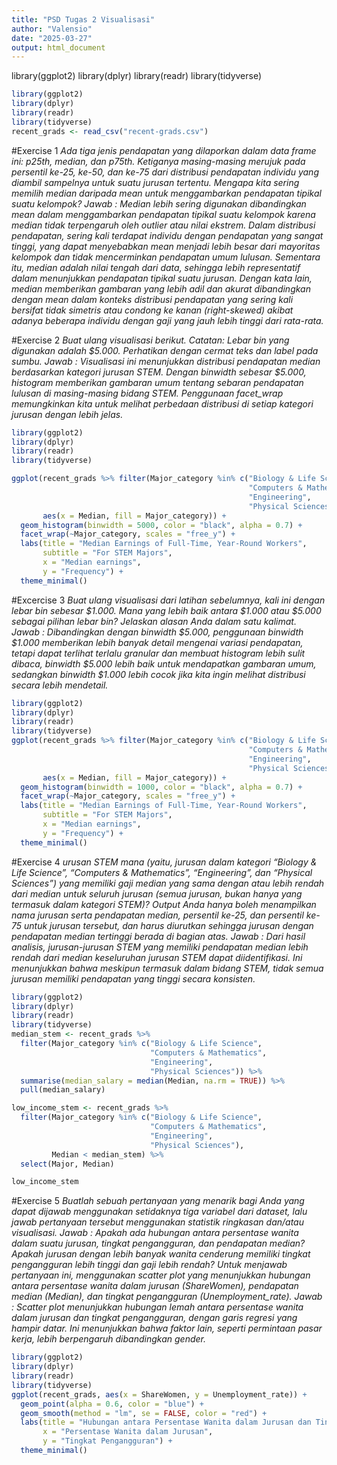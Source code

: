 ```yaml
---
title: "PSD Tugas 2 Visualisasi"
author: "Valensio"
date: "2025-03-27"
output: html_document
---
```

library(ggplot2) 
library(dplyr) 
library(readr)
library(tidyverse)

```r
library(ggplot2) 
library(dplyr) 
library(readr)
library(tidyverse)
recent_grads <- read_csv("recent-grads.csv")
```


#Exercise 1
*Ada tiga jenis pendapatan yang dilaporkan dalam data frame ini: p25th, median, dan p75th. Ketiganya masing-masing merujuk pada persentil ke-25, ke-50, dan ke-75 dari distribusi pendapatan individu yang diambil sampelnya untuk suatu jurusan tertentu. Mengapa kita sering memilih median daripada mean untuk menggambarkan pendapatan tipikal suatu kelompok?*
*Jawab : Median lebih sering digunakan dibandingkan mean dalam menggambarkan pendapatan tipikal suatu kelompok karena median tidak terpengaruh oleh outlier atau nilai ekstrem. Dalam distribusi pendapatan, sering kali terdapat individu dengan pendapatan yang sangat tinggi, yang dapat menyebabkan mean menjadi lebih besar dari mayoritas kelompok dan tidak mencerminkan pendapatan umum lulusan. Sementara itu, median adalah nilai tengah dari data, sehingga lebih representatif dalam menunjukkan pendapatan tipikal suatu jurusan. Dengan kata lain, median memberikan gambaran yang lebih adil dan akurat dibandingkan dengan mean dalam konteks distribusi pendapatan yang sering kali bersifat tidak simetris atau condong ke kanan (right-skewed) akibat adanya beberapa individu dengan gaji yang jauh lebih tinggi dari rata-rata.*


#Exercise 2
*Buat ulang visualisasi berikut. Catatan: Lebar bin yang digunakan adalah $5.000. Perhatikan dengan cermat teks dan label pada sumbu.*
*Jawab : Visualisasi ini menunjukkan distribusi pendapatan median berdasarkan kategori jurusan STEM. Dengan binwidth sebesar $5.000, histogram memberikan gambaran umum tentang sebaran pendapatan lulusan di masing-masing bidang STEM. Penggunaan facet_wrap memungkinkan kita untuk melihat perbedaan distribusi di setiap kategori jurusan dengan lebih jelas.*

```r
library(ggplot2) 
library(dplyr) 
library(readr)
library(tidyverse)

ggplot(recent_grads %>% filter(Major_category %in% c("Biology & Life Science",
                                                     "Computers & Mathematics",
                                                     "Engineering",
                                                     "Physical Sciences")), 
       aes(x = Median, fill = Major_category)) +
  geom_histogram(binwidth = 5000, color = "black", alpha = 0.7) +
  facet_wrap(~Major_category, scales = "free_y") +
  labs(title = "Median Earnings of Full-Time, Year-Round Workers",
       subtitle = "For STEM Majors",
       x = "Median earnings",
       y = "Frequency") +
  theme_minimal()
```

#Excercise 3
*Buat ulang visualisasi dari latihan sebelumnya, kali ini dengan lebar bin sebesar $1.000. Mana yang lebih baik antara $1.000 atau $5.000 sebagai pilihan lebar bin? Jelaskan alasan Anda dalam satu kalimat.*
*Jawab : Dibandingkan dengan binwidth $5.000, penggunaan binwidth $1.000 memberikan lebih banyak detail mengenai variasi pendapatan, tetapi dapat terlihat terlalu granular dan membuat histogram lebih sulit dibaca, binwidth $5.000 lebih baik untuk mendapatkan gambaran umum, sedangkan binwidth $1.000 lebih cocok jika kita ingin melihat distribusi secara lebih mendetail.*


```r
library(ggplot2) 
library(dplyr) 
library(readr)
library(tidyverse)
ggplot(recent_grads %>% filter(Major_category %in% c("Biology & Life Science",
                                                     "Computers & Mathematics",
                                                     "Engineering",
                                                     "Physical Sciences")), 
       aes(x = Median, fill = Major_category)) +
  geom_histogram(binwidth = 1000, color = "black", alpha = 0.7) +
  facet_wrap(~Major_category, scales = "free_y") +
  labs(title = "Median Earnings of Full-Time, Year-Round Workers",
       subtitle = "For STEM Majors",
       x = "Median earnings",
       y = "Frequency") +
  theme_minimal()

```

#Exercise 4
*urusan STEM mana (yaitu, jurusan dalam kategori "Biology & Life Science", "Computers & Mathematics", "Engineering", dan "Physical Sciences") yang memiliki gaji median yang sama dengan atau lebih rendah dari median untuk seluruh jurusan (semua jurusan, bukan hanya yang termasuk dalam kategori STEM)? Output Anda hanya boleh menampilkan nama jurusan serta pendapatan median, persentil ke-25, dan persentil ke-75 untuk jurusan tersebut, dan harus diurutkan sehingga jurusan dengan pendapatan median tertinggi berada di bagian atas.*
*Jawab : Dari hasil analisis, jurusan-jurusan STEM yang memiliki pendapatan median lebih rendah dari median keseluruhan jurusan STEM dapat diidentifikasi. Ini menunjukkan bahwa meskipun termasuk dalam bidang STEM, tidak semua jurusan memiliki pendapatan yang tinggi secara konsisten.*

```r
library(ggplot2) 
library(dplyr) 
library(readr)
library(tidyverse)
median_stem <- recent_grads %>%
  filter(Major_category %in% c("Biology & Life Science",
                               "Computers & Mathematics",
                               "Engineering",
                               "Physical Sciences")) %>%
  summarise(median_salary = median(Median, na.rm = TRUE)) %>%
  pull(median_salary)

low_income_stem <- recent_grads %>%
  filter(Major_category %in% c("Biology & Life Science",
                               "Computers & Mathematics",
                               "Engineering",
                               "Physical Sciences"),
         Median < median_stem) %>%
  select(Major, Median)

low_income_stem

```


#Exercise 5
*Buatlah sebuah pertanyaan yang menarik bagi Anda yang dapat dijawab menggunakan setidaknya tiga variabel dari dataset, lalu jawab pertanyaan tersebut menggunakan statistik ringkasan dan/atau visualisasi.*
*Jawab : Apakah ada hubungan antara persentase wanita dalam suatu jurusan, tingkat pengangguran, dan pendapatan median? Apakah jurusan dengan lebih banyak wanita cenderung memiliki tingkat pengangguran lebih tinggi dan gaji lebih rendah?*
*Untuk menjawab pertanyaan ini, menggunakan scatter plot yang menunjukkan hubungan antara persentase wanita dalam jurusan (ShareWomen), pendapatan median (Median), dan tingkat pengangguran (Unemployment_rate).*
*Jawab : Scatter plot menunjukkan hubungan lemah antara persentase wanita dalam jurusan dan tingkat pengangguran, dengan garis regresi yang hampir datar. Ini menunjukkan bahwa faktor lain, seperti permintaan pasar kerja, lebih berpengaruh dibandingkan gender.*


```r
library(ggplot2) 
library(dplyr) 
library(readr)
library(tidyverse)
ggplot(recent_grads, aes(x = ShareWomen, y = Unemployment_rate)) +
  geom_point(alpha = 0.6, color = "blue") +
  geom_smooth(method = "lm", se = FALSE, color = "red") +
  labs(title = "Hubungan antara Persentase Wanita dalam Jurusan dan Tingkat Pengangguran",
       x = "Persentase Wanita dalam Jurusan",
       y = "Tingkat Pengangguran") +
  theme_minimal()
```
